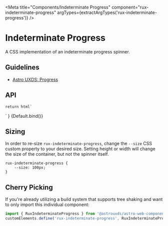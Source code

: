 
<Meta
    title="Components/Indeterminate Progress"
    component="rux-indeterminate-progress"
    argTypes={extractArgTypes('rux-indeterminate-progress')}
/>

# Indeterminate Progress 

A CSS implementation of an indeterminate progress spinner.

## Guidelines

-   [Astro UXDS: Progress](https://www.astrouxds.com/components/progress/)

## API 
<ArgsTable of="rux-indeterminate-progress" />

    return html`
<div style="width: 100%; display: flex; align-items: center; justify-content: center;">
    <rux-indeterminate-progress></rux-indeterminate-progress>
</div>
    `
}

<Canvas>
    <Story
        name="Default"
    >
    {Default.bind()}
    </Story>
</Canvas>

## Sizing

In order to re-size `rux-indeterminate-progress`, change the `--size` CSS custom property to your desired size.
Setting height or width will change the size of the container, but not the spinner itself.

```
rux-indeterminate-progress {
    --size: 100px;
}
```

## Cherry Picking

If you're already utilizing a build system that supports tree shaking and want to only import this individual component:

```js
import { RuxIndeterminateProgress } from '@astrouxds/astro-web-components/dist/components/rux-indeterminate-progress.js'
customElements.define('rux-indeterminate-progress', RuxIndeterminateProgress)
```